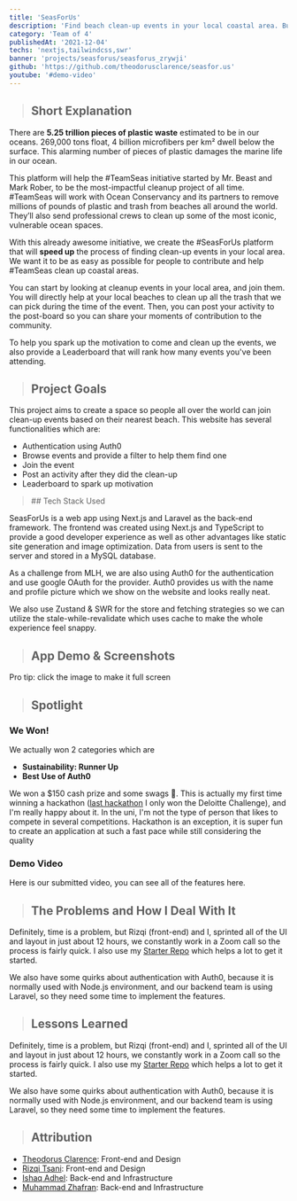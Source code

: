 ```yaml
---
title: 'SeasForUs'
description: 'Find beach clean-up events in your local coastal area. Built for GarudaHacks 2.0'
category: 'Team of 4'
publishedAt: '2021-12-04'
techs: 'nextjs,tailwindcss,swr'
banner: 'projects/seasforus/seasforus_zrywji'
github: 'https://github.com/theodorusclarence/seasfor.us'
youtube: '#demo-video'
---
```


> ## Short Explanation

There are **5.25 trillion pieces of plastic waste** estimated to be in our oceans. 269,000 tons float, 4 billion microfibers per km² dwell below the surface. This alarming number of pieces of plastic damages the marine life in our ocean.

This platform will help the #TeamSeas initiative started by Mr. Beast and Mark Rober, to be the most-impactful cleanup project of all time. #TeamSeas will work with Ocean Conservancy and its partners to remove millions of pounds of plastic and trash from beaches all around the world. They’ll also send professional crews to clean up some of the most iconic, vulnerable ocean spaces.

With this already awesome initiative, we create the #SeasForUs platform that will **speed up** the process of finding clean-up events in your local area. We want it to be as easy as possible for people to contribute and help #TeamSeas clean up coastal areas.

You can start by looking at cleanup events in your local area, and join them. You will directly help at your local beaches to clean up all the trash that we can pick during the time of the event. Then, you can post your activity to the post-board so you can share your moments of contribution to the community.

To help you spark up the motivation to come and clean up the events, we also provide a Leaderboard that will rank how many events you've been attending.

> ## Project Goals

This project aims to create a space so people all over the world can join clean-up events based on their nearest beach. This website has several functionalities which are:

- Authentication using Auth0
- Browse events and provide a filter to help them find one
- Join the event
- Post an activity after they did the clean-up
- Leaderboard to spark up motivation

<blockquote className='with-icons'>
  ## Tech Stack Used
  <div className='not-prose mt-2'>
    <TechIcons techs={['nextjs', 'tailwindcss', 'swr']} />
  </div>
</blockquote>

SeasForUs is a web app using Next.js and Laravel as the back-end framework. The frontend was created using Next.js and TypeScript to provide a good developer experience as well as other advantages like static site generation and image optimization. Data from users is sent to the server and stored in a MySQL database.

As a challenge from MLH, we are also using Auth0 for the authentication and use google OAuth for the provider. Auth0 provides us with the name and profile picture which we show on the website and looks really neat.

We also use Zustand & SWR for the store and fetching strategies so we can utilize the stale-while-revalidate which uses cache to make the whole experience feel snappy.

> ## App Demo & Screenshots

Pro tip: click the image to make it full screen

<SplitImage>
  <Split>
    <CloudinaryImage
      mdx
      className='!mb-0'
      public_id='samples/bike'
      alt='landing-page'
      width={800}
      height={426}
    />
    <CloudinaryImage
      mdx
      public_id='samples/bike'
      alt='login'
      width={800}
      height={424}
    />
    <CloudinaryImage
      mdx
      public_id='samples/bike'
      alt='join'
      width={800}
      height={424}
    />
    <CloudinaryImage
      mdx
      public_id='samples/bike'
      alt='myevents'
      width={1439}
      height={767}
    />
  </Split>
  <Split>
    <CloudinaryImage
      mdx
      className='!mb-0'
      public_id='samples/bike'
      alt='events-page'
      width={800}
      height={397}
    />
    <CloudinaryImage
      mdx
      public_id='samples/bike'
      alt='filter'
      width={800}
      height={427}
    />
    <CloudinaryImage
      mdx
      public_id='samples/bike'
      alt='post-activity'
      width={800}
      height={425}
    />
    <CloudinaryImage
      mdx
      public_id='samples/bike'
      alt='leaderboard'
      width={1441}
      height={765}
    />
  </Split>
</SplitImage>

> ## Spotlight

### We Won!

<SplitImage>
  <Split>
    <CloudinaryImage
      mdx
      public_id='samples/bike'
      alt='winner-runnerup'
      width={1920}
      height={1080}
    />
  </Split>
  <Split>
    <CloudinaryImage
      mdx
      public_id='samples/bike'
      alt='winner-auth0'
      width={1920}
      height={1080}
    />
  </Split>
</SplitImage>

We actually won 2 categories which are

- **Sustainability: Runner Up**
- **Best Use of Auth0**

We won a $150 cash prize and some swags 🤑. This is actually my first time winning a hackathon ([last hackathon](https://theodorusclarence.com/projects/love4heroes) I only won the Deloitte Challenge), and I'm really happy about it. In the uni, I'm not the type of person that likes to compete in several competitions. Hackathon is an exception, it is super fun to create an application at such a fast pace while still considering the quality

### Demo Video

Here is our submitted video, you can see all of the features here.

<LiteYouTubeEmbed
  id='YeefWeSYLUQ'
  poster='maxresdefault'
  title='Demo Video'
  noCookie={true}
/>

> ## The Problems and How I Deal With It

Definitely, time is a problem, but Rizqi (front-end) and I, sprinted all of the UI and layout in just about 12 hours, we constantly work in a Zoom call so the process is fairly quick. I also use my [Starter Repo](https://github.com/theodorusclarence/ts-nextjs-tailwind-starter) which helps a lot to get it started.

We also have some quirks about authentication with Auth0, because it is normally used with Node.js environment, and our backend team is using Laravel, so they need some time to implement the features.

> ## Lessons Learned

Definitely, time is a problem, but Rizqi (front-end) and I, sprinted all of the UI and layout in just about 12 hours, we constantly work in a Zoom call so the process is fairly quick. I also use my [Starter Repo](https://github.com/theodorusclarence/ts-nextjs-tailwind-starter) which helps a lot to get it started.

We also have some quirks about authentication with Auth0, because it is normally used with Node.js environment, and our backend team is using Laravel, so they need some time to implement the features.

> ## Attribution

- [Theodorus Clarence](https://github.com/theodorusclarence): Front-end and Design
- [Rizqi Tsani](https://github.com/rizqitsani): Front-end and Design
- [Ishaq Adhel](https://github.com/ishaqadhel): Back-end and Infrastructure
- [Muhammad Zhafran](https://github.com/franszhafran): Back-end and Infrastructure